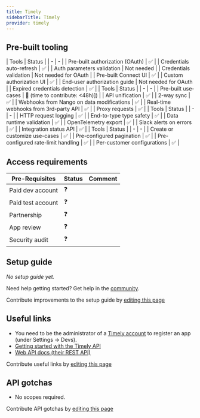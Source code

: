 ```yaml
---
title: Timely
sidebarTitle: Timely
provider: timely
---
```




<Overview />

## Pre-built tooling

<AccordionGroup>
<Accordion title="✅ Authorization">
| Tools | Status |
| - | - |
| Pre-built authorization (OAuth) | ✅ |
| Credentials auto-refresh | ✅ |
| Auth parameters validation | Not needed |
| Credentials validation | Not needed for OAuth |
| Pre-built Connect UI | ✅ |
| Custom authorization UI | ✅ |
| End-user authorization guide | Not needed for OAuth |
| Expired credentials detection | ✅ |
</Accordion>
<Accordion title="✅ Read & write data">
| Tools | Status |
| - | - |
| Pre-built use-cases | 🚫 (time to contribute: &lt;48h)]) |
| API unification | ✅ |
| 2-way sync | ✅ |
| Webhooks from Nango on data modifications | ✅ |
| Real-time webhooks from 3rd-party API | ✅ |
| Proxy requests | ✅ |
</Accordion>
<Accordion title="✅ Observability & data quality">
| Tools | Status |
| - | - |
| HTTP request logging | ✅ |
| End-to-type type safety | ✅ |
| Data runtime validation | ✅ |
| OpenTelemetry export | ✅ |
| Slack alerts on errors | ✅ |
| Integration status API | ✅ |
</Accordion>
<Accordion title="✅ Customization">
| Tools | Status |
| - | - |
| Create or customize use-cases | ✅ |
| Pre-configured pagination | ✅ |
| Pre-configured rate-limit handling | ✅ |
| Per-customer configurations | ✅ |
</Accordion>
</AccordionGroup>

<PreBuiltUseCases />

## Access requirements
| Pre-Requisites | Status | Comment|
| - | - | - |
| Paid dev account | ❓ |  |
| Paid test account | ❓ |  |
| Partnership | ❓ | |
| App review | ❓ |  |
| Security audit | ❓ | |


## Setup guide

_No setup guide yet._

<Tip>Need help getting started? Get help in the [community](https://nango.dev/slack).</Tip>

<Note>Contribute improvements to the setup guide by [editing this page](https://github.com/nangohq/nango/tree/master/docs-v2/integrations/all/timely.mdx)</Note>


## Useful links

-   You need to be the administrator of a [Timely account](https://app.timelyapp.com) to register an app (under Settings -> Devs).
-   [Getting started with the Timely API](https://support.timelyapp.com/en/articles/5169847-getting-started-with-timely-s-api)
-   [Web API docs (their REST API)](https://dev.timelyapp.com)

<Note>Contribute useful links by [editing this page](https://github.com/nangohq/nango/tree/master/docs-v2/integrations/all/timely.mdx)</Note>

## API gotchas

-   No scopes required.

<Note>Contribute API gotchas by [editing this page](https://github.com/nangohq/nango/tree/master/docs-v2/integrations/all/timely.mdx)</Note>
